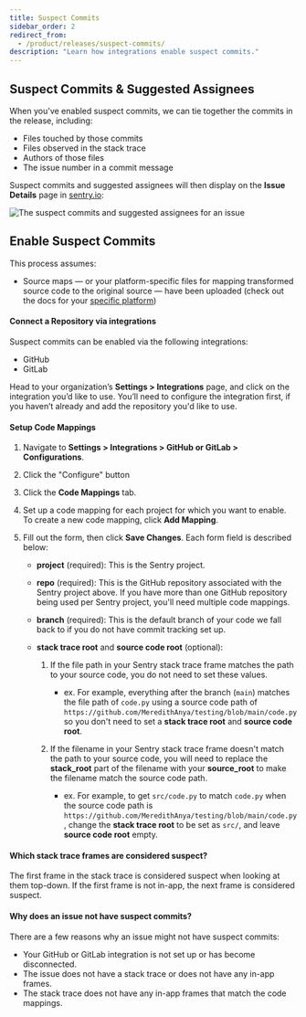 ```yaml
---
title: Suspect Commits
sidebar_order: 2
redirect_from:
  - /product/releases/suspect-commits/
description: "Learn how integrations enable suspect commits."
---
```


## Suspect Commits & Suggested Assignees

When you've enabled suspect commits, we can tie together the commits in the release, including:

- Files touched by those commits
- Files observed in the stack trace
- Authors of those files
- The issue number in a commit message

Suspect commits and suggested assignees will then display on the **Issue Details** page in [sentry.io](https://sentry.io):

![The suspect commits and suggested assignees for an issue](suspect-commits-highlighted.png)

## Enable Suspect Commits

This process assumes:

- Source maps — or your platform-specific files for mapping transformed source code to the original source — have been uploaded (check out the docs for your [specific platform](/platforms/))

#### Connect a Repository via integrations

Suspect commits can be enabled via the following integrations:
- GitHub
- GitLab

Head to your organization’s **Settings > Integrations** page, and click on the integration you’d like to use. You’ll need to configure the integration first, if you haven’t already and add the repository you'd like to use.

#### Setup Code Mappings

1. Navigate to **Settings > Integrations > GitHub or GitLab > Configurations**.

1. Click the "Configure" button

1. Click the **Code Mappings** tab.

1. Set up a code mapping for each project for which you want to enable. To create a new code mapping, click **Add Mapping**.

1. Fill out the form, then click **Save Changes**. Each form field is described below:

   - **project** (required): This is the Sentry project.
   - **repo** (required): This is the GitHub repository associated with the Sentry project above. If you have more than one GitHub repository being used per Sentry project, you'll need multiple code mappings.
   - **branch** (required): This is the default branch of your code we fall back to if you do not have commit tracking set up.
   - **stack trace root** and **source code root** (optional):

     1. If the file path in your Sentry stack trace frame matches the path to your source code, you do not need to set these values.

        - ex. For example, everything after the branch (`main`) matches the file path of `code.py` using a source code path of `https://github.com/MeredithAnya/testing/blob/main/code.py` so you don't need to set a **stack trace root** and **source code root**.

     1. If the filename in your Sentry stack trace frame doesn't match the path to your source code, you will need to replace the **stack_root** part of the filename with your **source_root** to make the filename match the source code path.
        - ex. For example, to get `src/code.py` to match `code.py` when the source code path is `https://github.com/MeredithAnya/testing/blob/main/code.py`, change the **stack trace root** to be set as `src/`, and leave **source code root** empty.


#### Which stack trace frames are considered suspect?

The first frame in the stack trace is considered suspect when looking at them top-down. If the first frame is not in-app, the next frame is considered suspect.

#### Why does an issue not have suspect commits?

There are a few reasons why an issue might not have suspect commits:
- Your GitHub or GitLab integration is not set up or has become disconnected.
- The issue does not have a stack trace or does not have any in-app frames.
- The stack trace does not have any in-app frames that match the code mappings.
